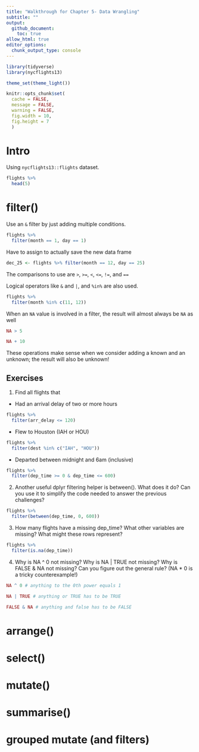 ```yaml
---
title: "Walkthrough for Chapter 5- Data Wrangling"
subtitle: ""
output:
  github_document:
    toc: true
allow_html: true
editor_options:
  chunk_output_type: console
---
```


```r
library(tidyverse)
library(nycflights13)

theme_set(theme_light())

knitr::opts_chunk$set(
  cache = FALSE,
  message = FALSE, 
  warning = FALSE, 
  fig.width = 10, 
  fig.height = 7
  )

```

# Intro

Using `nycflights13::flights` dataset.
```r

flights %>% 
  head(5)

```

# filter()

Use an `&` filter by just adding multiple conditions.
```r

flights %>% 
  filter(month == 1, day == 1)

```

Have to assign to actually save the new data frame
```r

dec_25 <- flights %>% filter(month == 12, day == 25)

```

The comparisons to use are `>`, `>=`, `<`, `<=`, `!=`, and `==`

Logical operators like `&` and `|`, and `%in%` are also used.
```r

flights %>% 
  filter(month %in% c(11, 12))

```

When an `NA` value is involved in a filter, the result will almost always be `NA` as well
```r

NA > 5

```

```r

NA + 10

```

These operations make sense when we consider adding a known and an unknown; the result will also be unknown!

## Exercises

1. Find all flights that

- Had an arrival delay of two or more hours
```r

flights %>% 
  filter(arr_delay <= 120)

```

- Flew to Houston (IAH or HOU)
```r

flights %>% 
  filter(dest %in% c("IAH", "HOU"))

```

- Departed between midnight and 6am (inclusive)
```r

flights %>% 
  filter(dep_time >= 0 & dep_time <= 600)

```

2. Another useful dplyr filtering helper is between(). What does it do? Can you use it to simplify the code needed to answer the previous challenges?
```r

flights %>% 
  filter(between(dep_time, 0, 600))

```

3. How many flights have a missing dep_time? What other variables are missing? What might these rows represent?
```r

flights %>% 
  filter(is.na(dep_time))

```

4. Why is NA ^ 0 not missing? Why is NA | TRUE not missing? Why is FALSE & NA not missing? Can you figure out the general rule? (NA * 0 is a tricky counterexample!)
```r

NA ^ 0 # anything to the 0th power equals 1

```

```r

NA | TRUE # anything or TRUE has to be TRUE

```

```r

FALSE & NA # anything and false has to be FALSE

```

# arrange()


# select()


# mutate()


# summarise()


# grouped mutate (and filters)
